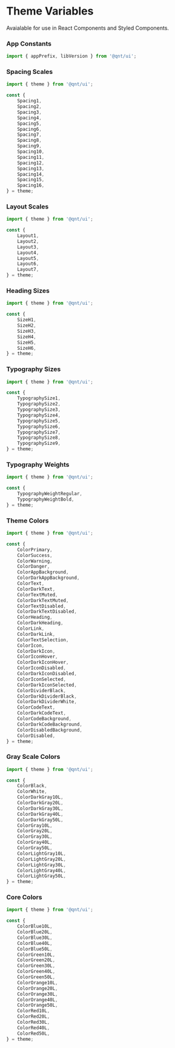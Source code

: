 
<Meta title="Foundations/Theme Variables" />

# Theme Variables

Avaialable for use in React Components and Styled Components.

### App Constants

```jsx
import { appPrefix, libVersion } from '@qnt/ui';
```

### Spacing Scales

```jsx
import { theme } from '@qnt/ui';

const {
    Spacing1,
    Spacing2,
    Spacing3,
    Spacing4,
    Spacing5,
    Spacing6,
    Spacing7,
    Spacing8,
    Spacing9,
    Spacing10,
    Spacing11,
    Spacing12,
    Spacing13,
    Spacing14,
    Spacing15,
    Spacing16,
} = theme;
```

### Layout Scales

```jsx
import { theme } from '@qnt/ui';

const {
    Layout1,
    Layout2,
    Layout3,
    Layout4,
    Layout5,
    Layout6,
    Layout7,
} = theme;
```

### Heading Sizes

```jsx
import { theme } from '@qnt/ui';

const {
    SizeH1,
    SizeH2,
    SizeH3,
    SizeH4,
    SizeH5,
    SizeH6,
} = theme;
```

### Typography Sizes

```jsx
import { theme } from '@qnt/ui';

const {
    TypographySize1,
    TypographySize2,
    TypographySize3,
    TypographySize4,
    TypographySize5,
    TypographySize6,
    TypographySize7,
    TypographySize8,
    TypographySize9,
} = theme;
```

### Typography Weights

```jsx
import { theme } from '@qnt/ui';

const {
    TypographyWeightRegular,
    TypographyWeightBold,
} = theme;
```

### Theme Colors

```jsx
import { theme } from '@qnt/ui';

const {
    ColorPrimary,
    ColorSuccess,
    ColorWarning,
    ColorDanger,
    ColorAppBackground,
    ColorDarkAppBackground,
    ColorText,
    ColorDarkText,
    ColorTextMuted,
    ColorDarkTextMuted,
    ColorTextDisabled,
    ColorDarkTextDisabled,
    ColorHeading,
    ColorDarkHeading,
    ColorLink,
    ColorDarkLink,
    ColorTextSelection,
    ColorIcon,
    ColorDarkIcon,
    ColorIconHover,
    ColorDarkIconHover,
    ColorIconDisabled,
    ColorDarkIconDisabled,
    ColorIconSelected,
    ColorDarkIconSelected,
    ColorDividerBlack,
    ColorDarkDividerBlack,
    ColorDarkDividerWhite,
    ColorCodeText,
    ColorDarkCodeText,
    ColorCodeBackground,
    ColorDarkCodeBackground,
    ColorDisabledBackground,
    ColorDisabled,
} = theme;
```

### Gray Scale Colors

```jsx
import { theme } from '@qnt/ui';

const {
    ColorBlack,
    ColorWhite,
    ColorDarkGray10L,
    ColorDarkGray20L,
    ColorDarkGray30L,
    ColorDarkGray40L,
    ColorDarkGray50L,
    ColorGray10L,
    ColorGray20L,
    ColorGray30L,
    ColorGray40L,
    ColorGray50L,
    ColorLightGray10L,
    ColorLightGray20L,
    ColorLightGray30L,
    ColorLightGray40L,
    ColorLightGray50L,
} = theme;
```

### Core Colors

```jsx
import { theme } from '@qnt/ui';

const {
    ColorBlue10L,
    ColorBlue20L,
    ColorBlue30L,
    ColorBlue40L,
    ColorBlue50L,
    ColorGreen10L,
    ColorGreen20L,
    ColorGreen30L,
    ColorGreen40L,
    ColorGreen50L,
    ColorOrange10L,
    ColorOrange20L,
    ColorOrange30L,
    ColorOrange40L,
    ColorOrange50L,
    ColorRed10L,
    ColorRed20L,
    ColorRed30L,
    ColorRed40L,
    ColorRed50L,
} = theme;
```